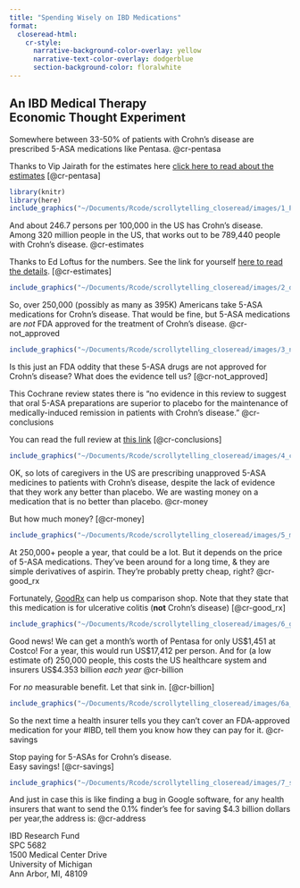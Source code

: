 ```yaml
---
title: "Spending Wisely on IBD Medications"
format: 
  closeread-html:
    cr-style:
      narrative-background-color-overlay: yellow
      narrative-text-color-overlay: dodgerblue
      section-background-color: floralwhite
---
```


## An IBD Medical Therapy <br> Economic Thought Experiment

:::: cr-section
Somewhere between 33-50% of patients with Crohn's disease are prescribed 5-ASA medications like Pentasa. [@cr-pentasa]{scale-by="2"} <br>

Thanks to Vip Jairath for the estimates here [click here to read about the estimates](https://ncbi.nlm.nih.gov/pubmed/29851091) [@cr-pentasa]

::: {#cr-pentasa}
```r
library(knitr)
library(here)
include_graphics("~/Documents/Rcode/scrollytelling_closeread/images/1_Pentasa.jpeg")
```
:::

And about 246.7 persons per 100,000 in the US has Crohn's disease. Among 320 million people in the US, that works out to be 789,440 people with Crohn's disease. [@cr-estimates]{scale-by="3" pan-to="-55%,35%"} 

Thanks to Ed Loftus for the numbers. See the link for yourself [here to read the details](https://ncbi.nlm.nih.gov/pubmed/27856364). [@cr-estimates]

::: {#cr-estimates}
```r
include_graphics("~/Documents/Rcode/scrollytelling_closeread/images/2_demog.png")
```
:::

So, over 250,000 (possibly as many as 395K) Americans take 5-ASA medications for Crohn's disease. That would be fine, but 5-ASA medications are *not* FDA approved for the treatment of Crohn's disease. [@cr-not_approved]{scale-by="2"}

::: {#cr-not_approved}
```r
include_graphics("~/Documents/Rcode/scrollytelling_closeread/images/3_not_approved.jpg")
```
:::

Is this just an FDA oddity that these 5-ASA drugs are not approved for Crohn's disease? What does the evidence tell us? [@cr-not_approved]

This Cochrane review states there is "no evidence in this review to suggest that oral 5-ASA preparations are superior to placebo for the maintenance of medically-induced remission in patients with Crohn's disease." [@cr-conclusions]{scale-by="1.9"}

You can read the full review at [this link](https://www.cochrane.org/CD003715/IBD_oral-5-aminosalicylic-acid-drugs-maintenance-medically-induced-remission-crohns-disease) [@cr-conclusions]

::: {#cr-conclusions}
```r
include_graphics("~/Documents/Rcode/scrollytelling_closeread/images/4_conclusions.png")
```
:::

OK, so lots of caregivers in the US are prescribing unapproved 5-ASA medicines to patients with Crohn's disease, despite the lack of evidence that they work any better than placebo. We are wasting money on a medication that is no better than placebo. [@cr-money]{scale-by="2"}

But how much money? [@cr-money]

::: {#cr-money}
```r
include_graphics("~/Documents/Rcode/scrollytelling_closeread/images/5_money.jpeg")
```
:::

At 250,000+ people a year, that could be a lot. But it depends on the price of 5-ASA medications. They've been around for a long time, & they are simple derivatives of aspirin. They're probably pretty cheap, right? [@cr-good_rx]{scale-by="1.6" pan-to="10%,35%"}

Fortunately, [GoodRx](http://GoodRx.com ) can help us comparison shop. Note that they state that this medication is for ulcerative colitis (**not** Crohn's disease) [@cr-good_rx]

::: {#cr-good_rx}
```r
include_graphics("~/Documents/Rcode/scrollytelling_closeread/images/6_good_rx.jpeg")
```
:::

Good news! We can get a month's worth of Pentasa for only US\$1,451 at Costco! For a year, this would run US\$17,412 per person. And for (a low estimate of) 250,000 people, this costs the US healthcare system and insurers US\$4.353 billion *each year* [@cr-billion]{scale-by="2"}

For *no* measurable benefit. Let that sink in. [@cr-billion]

::: {#cr-billion}
```r
include_graphics("~/Documents/Rcode/scrollytelling_closeread/images/6a_billion_dollars.jpg")
```
:::

So the next time a health insurer tells you they can't cover an FDA-approved medication for your #IBD, tell them you know how they can pay for it. [@cr-savings]{scale-by="2.5"}

Stop paying for 5-ASAs for Crohn's disease. <br> Easy savings! [@cr-savings]

::: {#cr-savings}
```r
include_graphics("~/Documents/Rcode/scrollytelling_closeread/images/7_savings.jpeg")
```
:::

And just in case this is like finding a bug in Google software, for any health insurers that want to send the 0.1% finder's fee for saving \$4.3 billion dollars per year,the address is: [@cr-address]{scale-by="3"}

::: {#cr-address}
IBD Research Fund <br> SPC 5682 <br> 1500 Medical Center Drive <br> University of Michigan <br> Ann Arbor, MI, 48109 <br>
:::

::::
